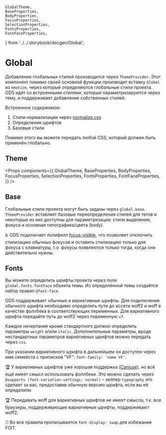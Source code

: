     GlobalTheme,
    BaseProperties,
    BodyProperties,
    FocusProperties,
    SelectionProperties,
    FontsProperties,
    FontFaceProperties,
} from '../../.storybook/docgen/Global';

<Meta title="Dev / Global" />

# Global

Добавление глобальных стилей производится через `ThemeProvider`. Этот компонент помимо своей основной функции производит вставку `Global` из `emotion`, через который определяются глобальные стили проекта. GDS идёт со встроенными стилями, которые параметризируются через тему, и поддерживает добавление собственных стилей.

Встроенное содержимое:

1. Стили нормализации через [normalize.css](https://necolas.github.io/normalize.css/)
1. Определения шрифтов
1. Базовые стили

Помимо этого вы можете передать любой CSS, который должен быть применён глобально.

## Theme

<Props
    components={{
        GlobalTheme,
        BaseProperties,
        BodyProperties,
        FocusProperties,
        SelectionProperties,
        FontsProperties,
        FontFaceProperties,
    }}
/>

## Base

Глобальные стили проекта могут быть заданы через `global.base`. `ThemeProvider` вставляет базовые переопределения стилей для тегов и некоторые из них доступны для параметризации: стили выделения, фокуса и основная типографика/цвета (body).

♿️ GDS подключает полифилл [focus-visible](https://github.com/WICG/focus-visible), что позволяет отключить стилизацию обычных фокусов и оставить стилизацию только для фокуса с клавиатуры, т.о. фокусы появляются только тогда, когда они действительно нужны.

## Fonts

Вы можете определить шрифты проекта через поле `global.fonts.fontFace` объекта темы. Из определённой темы создаётся набор правил `@font-face`.

GDS поддерживает обычные и вариативные шрифты. Для подключения обычного шрифта необходимо определить пути до ассета woff2 и woff в качестве фоллбека в соответствующих переменных. Для вариативного шрифта передайте путь до woff2 через переменную `vf`.

Каждое начертание кроме стандартного должно определять параметры `weight` и/или `italic`. Дополнительные параметры, вроде нестандартных параметров вариативных шрифтов можно передать через `css`.

При указании вариативного шрифта в дальнейшем он доступен через имя семейста с припиской "VF": `font-family: 'name VF'`.

🏆 У вариативных шрифтов уже хорошая поддержка ([Caniuse](https://caniuse.com/#feat=variable-fonts)), но всё ещё имеет смысл использовать фоллбеки. Это можно сделать через `@supports (font-variation-settings: normal)` – хелпер `typography` это сделает за вас, предоставив обычную версию шрифта, если вы её определили.

🏆 Передавать woff для вариативных шрифтов не имеет смысла, т.к. все браузеры, поддерживающие вариативные шрифты, поддерживают woff2.

⏱ Во все правила прописывается `font-display: swap` для избежания FOIT.
